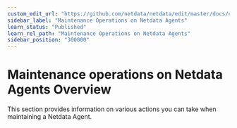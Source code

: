 ```yaml
---
custom_edit_url: "https://github.com/netdata/netdata/edit/master/docs/category-overview-pages/maintenance-operations-on-netdata-agents.md"
sidebar_label: "Maintenance Operations on Netdata Agents"
learn_status: "Published"
learn_rel_path: "Maintenance Operations on Netdata Agents"
sidebar_position: "300000"
---
```

# Maintenance operations on Netdata Agents Overview

This section provides information on various actions you can take when maintaining a Netdata Agent.
